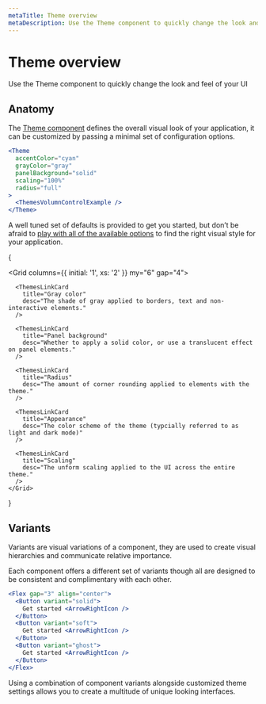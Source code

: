 ```yaml
---
metaTitle: Theme overview
metaDescription: Use the Theme component to quickly change the look and feel of your UI
---
```


# Theme overview

<Description>
  Use the Theme component to quickly change the look and feel of your UI
</Description>

## Anatomy

The [Theme component](/themes/docs/components/theme) defines the overall visual look of your application, it can be customized by passing a minimal set of configuration options.

```jsx live=true
<Theme
  accentColor="cyan"
  grayColor="gray"
  panelBackground="solid"
  scaling="100%"
  radius="full"
>
  <ThemesVolumnControlExample />
</Theme>
```

A well tuned set of defaults is provided to get you started, but don’t be afraid to [play with all of the available options](/themes/components) to find the right visual style for your application.

{

  <Grid columns={{ initial: '1', xs: '2' }} my="6" gap="4">
      <ThemesLinkCard
        title="Accent color"
        desc="The accent color of primary buttons, links and interactive elements."
      />

      <ThemesLinkCard
        title="Gray color"
        desc="The shade of gray applied to borders, text and non-interactive elements."
      />

      <ThemesLinkCard
        title="Panel background"
        desc="Whether to apply a solid color, or use a translucent effect on panel elements."
      />

      <ThemesLinkCard
        title="Radius"
        desc="The amount of corner rounding applied to elements with the theme."
      />

      <ThemesLinkCard
        title="Appearance"
        desc="The color scheme of the theme (typcially referred to as light and dark mode)"
      />

      <ThemesLinkCard
        title="Scaling"
        desc="The unform scaling applied to the UI across the entire theme."
      />
    </Grid>

}

## Variants

Variants are visual variations of a component, they are used to create visual hierarchies and communicate relative importance.

Each component offers a different set of variants though all are designed to be consistent and complimentary with each other.

```jsx live=true
<Flex gap="3" align="center">
  <Button variant="solid">
    Get started <ArrowRightIcon />
  </Button>
  <Button variant="soft">
    Get started <ArrowRightIcon />
  </Button>
  <Button variant="ghost">
    Get started <ArrowRightIcon />
  </Button>
</Flex>
```

Using a combination of component variants alongside customized theme settings allows you to create a multitude of unique looking interfaces.

<ThemesVariantsExample />
